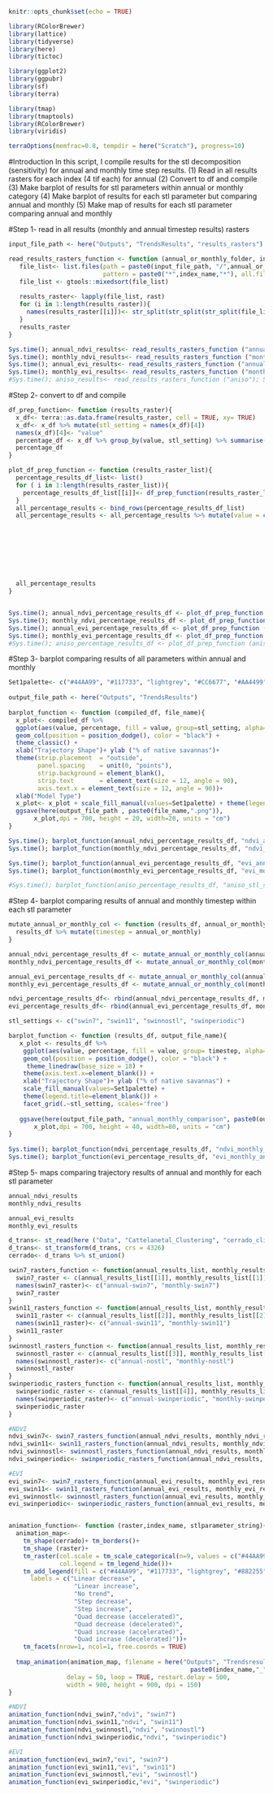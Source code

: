 ```r
knitr::opts_chunk$set(echo = TRUE)
```

```r
library(RColorBrewer)
library(lattice)
library(tidyverse)
library(here)
library(tictoc)

library(ggplot2)
library(ggpubr)
library(sf)
library(terra)

library(tmap)
library(tmaptools)
library(RColorBrewer)
library(viridis)

terraOptions(memfrac=0.8, tempdir = here("Scratch"), progress=10)
```
#Introduction
In this script, I compile results for the stl decomposition (sensitivity) for annual and monthly time step results. 
(1) Read in all results rasters for each index (4 tif each) for annual 
(2) Convert to df and compile
(3) Make barplot of results for stl parameters within annual or monthly category
(4) Make barplot of results for each stl parameter but comparing annual and monthly 
(5) Make map of results for each stl parameter comparing annual and monthly

#Step 1- read in all results (monthly and annual timestep results) rasters
```r
input_file_path <- here("Outputs", "TrendsResults", "results_rasters")

read_results_rasters_function <- function (annual_or_monthly_folder, index_name){
   file_list<- list.files(path = paste0(input_file_path, "/",annual_or_monthly_folder, "/"), 
                          pattern = paste0("*",index_name,"*"), all.files = T, full.names = T)
   file_list <- gtools::mixedsort(file_list)
   
   results_raster<- lapply(file_list, rast)
   for (i in 1:length(results_raster)){
     names(results_raster[[i]])<- str_split(str_split(str_split(file_list[i], "/")[[1]][11], ".tif")[[1]][1], "_")[[1]][3]
   }
   results_raster
}

Sys.time(); annual_ndvi_results<- read_results_rasters_function ("annual","ndvi"); Sys.time()
Sys.time(); monthly_ndvi_results<- read_results_rasters_function ("monthly","ndvi"); Sys.time()
Sys.time(); annual_evi_results<- read_results_rasters_function ("annual","evi"); Sys.time()
Sys.time(); monthly_evi_results<- read_results_rasters_function ("monthly","evi"); Sys.time()
#Sys.time(); aniso_results<- read_results_rasters_function ("aniso"); Sys.time()

```

#Step 2- convert to df and compile 
```r
df_prep_function<- function (results_raster){
  x_df<- terra::as.data.frame(results_raster, cell = TRUE, xy= TRUE)
  x_df<- x_df %>% mutate(stl_setting = names(x_df)[4])
  names(x_df)[4]<- "value"
  percentage_df <- x_df %>% group_by(value, stl_setting) %>% summarise(count= n()) %>% mutate(percentage= (count/nrow(x_df))*100) 
  percentage_df
}

plot_df_prep_function <- function (results_raster_list){
  percentage_results_df_list<- list()
  for ( i in 1:length(results_raster_list)){
    percentage_results_df_list[[i]]<- df_prep_function(results_raster_list[[i]])
  }
  all_percentage_results <- bind_rows(percentage_results_df_list)
  all_percentage_results <- all_percentage_results %>% mutate(value = case_when(value== 1~ "Linear decrease",
                                                                                value==2~ "Linear increase",
                                                                                value==4~ "Step decrease",
                                                                                value==5~"Step increase",
                                                                                value==6~"Quadratic decrease (accelerated)",
                                                                                value==7~"Quadratic decrease (decelerated)",
                                                                                value==8~"Quadratic increase (accelerated)",
                                                                                value==9~"Quadratic increase (decelerated)",
                                                                                TRUE~"No trend"))
  all_percentage_results
}  


Sys.time(); annual_ndvi_percentage_results_df <- plot_df_prep_function (annual_ndvi_results); Sys.time()
Sys.time(); monthly_ndvi_percentage_results_df <- plot_df_prep_function (monthly_ndvi_results); Sys.time()
Sys.time(); annual_evi_percentage_results_df <- plot_df_prep_function (annual_evi_results); Sys.time()
Sys.time(); monthly_evi_percentage_results_df <- plot_df_prep_function (monthly_evi_results); Sys.time()
#Sys.time(); aniso_percentage_results_df <- plot_df_prep_function (aniso_results); Sys.time()

```

#Step 3- barplot comparing results of all parameters within annual and monthly
```r
Set1palette<- c("#44AA99", "#117733", "lightgrey", "#CC6677", "#AA4499", "#332288", "#DDCC77" , "#882255",  "#88CCEE")
 
output_file_path <- here("Outputs", "TrendsResults")
               
barplot_function <- function (compiled_df, file_name){
  x_plot<- compiled_df %>% 
  ggplot(aes(value, percentage, fill = value, group=stl_setting, alpha=as.factor(stl_setting))) +
  geom_col(position = position_dodge(), color = "black") +
  theme_classic() +
  xlab("Trajectory Shape")+ ylab ("% of native savannas")+
  theme(strip.placement  = "outside",
        panel.spacing    = unit(0, "points"),
        strip.background = element_blank(),
        strip.text       = element_text(size = 12, angle = 90),
        axis.text.x = element_text(size = 12, angle = 90))+
  xlab("Model Type")
  x_plot<- x_plot + scale_fill_manual(values=Set1palette) + theme(legend.title=element_blank())
  ggsave(here(output_file_path , paste0(file_name,".png")),
       x_plot,dpi = 700, height = 20, width=20, units = "cm")
}

Sys.time(); barplot_function(annual_ndvi_percentage_results_df, "ndvi_annual_stl_sensitivity"); Sys.time()
Sys.time(); barplot_function(monthly_ndvi_percentage_results_df, "ndvi_monthly_stl_sensitivity"); Sys.time()

Sys.time(); barplot_function(annual_evi_percentage_results_df, "evi_annual_stl_sensitivity"); Sys.time()
Sys.time(); barplot_function(monthly_evi_percentage_results_df, "evi_monthly_stl_sensitivity"); Sys.time()

#Sys.time(); barplot_function(aniso_percentage_results_df, "aniso_stl_sensitivity"); Sys.time()

```

#Step 4- barplot comparing results of annual and monthly timestep within each stl parameter 
```r
mutate_annual_or_monthly_col <- function (results_df, annual_or_monthly){
  results_df %>% mutate(timestep = annual_or_monthly)
}

annual_ndvi_percentage_results_df <- mutate_annual_or_monthly_col(annual_ndvi_percentage_results_df, "annual")
monthly_ndvi_percentage_results_df <- mutate_annual_or_monthly_col(monthly_ndvi_percentage_results_df, "monthly")

annual_evi_percentage_results_df <- mutate_annual_or_monthly_col(annual_evi_percentage_results_df, "annual")
monthly_evi_percentage_results_df <- mutate_annual_or_monthly_col(monthly_evi_percentage_results_df, "monthly")

ndvi_percentage_results_df<- rbind(annual_ndvi_percentage_results_df, monthly_ndvi_percentage_results_df)
evi_percentage_results_df<- rbind(annual_evi_percentage_results_df, monthly_evi_percentage_results_df)

stl_settings <- c("swin7", "swin11", "swinnostl", "swinperiodic")

barplot_function <- function (results_df, output_file_name){
   x_plot <- results_df %>% 
    ggplot(aes(value, percentage, fill = value, group= timestep, alpha=as.factor(timestep))) +
    geom_col(position = position_dodge(), color = "black") + 
     theme_linedraw(base_size = 18) +
    theme(axis.text.x=element_blank()) + 
    xlab("Trajectory Shape")+ ylab ("% of native savannas") +
    scale_fill_manual(values=Set1palette) + 
    theme(legend.title=element_blank()) +
    facet_grid(.~stl_setting, scales='free')
   
   ggsave(here(output_file_path, "annual_monthly_comparison", paste0(output_file_name,".png")),
       x_plot,dpi = 700, height = 40, width=80, units = "cm")
}
 
Sys.time(); barplot_function(ndvi_percentage_results_df, "ndvi_monthly_annual_comparison_trendresults"); Sys.time()
Sys.time(); barplot_function(evi_percentage_results_df, "evi_monthly_annual_comparison_trendresults"); Sys.time()

```

#Step 5- maps comparing trajectory results of annual and monthly for each stl parameter
```r
annual_ndvi_results
monthly_ndvi_results

annual_evi_results
monthly_evi_results

d_trans<- st_read(here ("Data", "Cattelanetal_Clustering", "cerrado_climate_zones.shp"))
d_trans<- st_transform(d_trans, crs = 4326)
cerrado<- d_trans %>% st_union()

swin7_rasters_function <- function(annual_results_list, monthly_results_list){
  swin7_raster <- c(annual_results_list[[1]], monthly_results_list[[1]])
  names(swin7_raster)<- c("annual-swin7", "monthly-swin7")
  swin7_raster
}
swin11_rasters_function <- function(annual_results_list, monthly_results_list){
  swin11_raster <- c(annual_results_list[[2]], monthly_results_list[[2]])
  names(swin11_raster)<- c("annual-swin11", "monthly-swin11")
  swin11_raster
}
swinnostl_rasters_function <- function(annual_results_list, monthly_results_list){
  swinnostl_raster <- c(annual_results_list[[3]], monthly_results_list[[3]])
  names(swinnostl_raster)<- c("annual-nostl", "monthly-nostl")
  swinnostl_raster
}
swinperiodic_rasters_function <- function(annual_results_list, monthly_results_list){
  swinperiodic_raster <- c(annual_results_list[[4]], monthly_results_list[[4]])
  names(swinperiodic_raster)<- c("annual-swinperiodic", "monthly-swinperiodic")
  swinperiodic_raster
}

#NDVI
ndvi_swin7<- swin7_rasters_function(annual_ndvi_results, monthly_ndvi_results)
ndvi_swin11<- swin11_rasters_function(annual_ndvi_results, monthly_ndvi_results)
ndvi_swinnostl<- swinnostl_rasters_function(annual_ndvi_results, monthly_ndvi_results)
ndvi_swinperiodic<- swinperiodic_rasters_function(annual_ndvi_results, monthly_ndvi_results)

#EVI
evi_swin7<- swin7_rasters_function(annual_evi_results, monthly_evi_results)
evi_swin11<- swin11_rasters_function(annual_evi_results, monthly_evi_results)
evi_swinnostl<- swinnostl_rasters_function(annual_evi_results, monthly_evi_results)
evi_swinperiodic<- swinperiodic_rasters_function(annual_evi_results, monthly_evi_results)


animation_function<- function (raster,index_name, stlparameter_string){
  animation_map<-
    tm_shape(cerrado)+ tm_borders()+
    tm_shape (raster)+
    tm_raster(col.scale = tm_scale_categorical(n=9, values = c("#44AA99", "#117733", "lightgrey", "#882255", "#88CCEE", "#CC6677", "#AA4499", "#332288", "#DDCC77" )),
              col.legend = tm_legend_hide())+
    tm_add_legend(fill = c("#44AA99", "#117733", "lightgrey", "#882255", "#88CCEE", "#CC6677", "#AA4499", "#332288", "#DDCC77" ),
      labels = c("Linear decrease", 
                  "Linear increase",
                  "No trend",
                  "Step decrease",
                  "Step increase",
                  "Quad decrease (accelerated)",
                  "Quad decrease (decelerated)",
                  "Quad increase (accelerated)",
                  "Quad incrase (decelerated)"))+
    tm_facets(nrow=1, ncol=1, free.coords = TRUE) 
  
  tmap_animation(animation_map, filename = here("Outputs", "Trendsresults", "annual_monthly_comparison",
                                                  paste0(index_name,"_", "animation_annual_monthly","_", stlparameter_string, ".gif")),
                delay = 50, loop = TRUE, restart.delay = 500,
                width = 900, height = 900, dpi = 150)
}

#NDVI
animation_function(ndvi_swin7,"ndvi", "swin7")
animation_function(ndvi_swin11,"ndvi", "swin11")
animation_function(ndvi_swinnostl,"ndvi", "swinnostl")
animation_function(ndvi_swinperiodic,"ndvi", "swinperiodic")

#EVI
animation_function(evi_swin7,"evi", "swin7")
animation_function(evi_swin11,"evi", "swin11")
animation_function(evi_swinnostl,"evi", "swinnostl")
animation_function(evi_swinperiodic,"evi", "swinperiodic")


```
